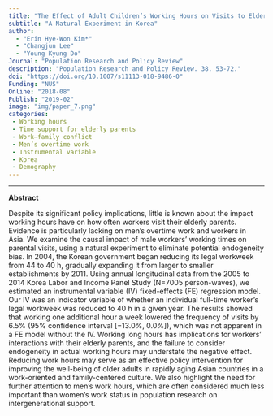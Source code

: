 ```yaml
---
title: "The Effect of Adult Children’s Working Hours on Visits to Elderly Parents"
subtitle: "A Natural Experiment in Korea"
author: 
  - "Erin Hye-Won Kim*" 
  - "Changjun Lee"
  - "Young Kyung Do" 
Journal: "Population Research and Policy Review"
description: "Population Research and Policy Review. 38. 53-72."
doi: "https://doi.org/10.1007/s11113-018-9486-0"
Funding: "NUS"
Online: "2018-08"
Publish: "2019-02"
image: "img/paper_7.png"
categories:
 - Working hours
 - Time support for elderly parents
 - Work–family conflict
 - Men’s overtime work
 - Instrumental variable
 - Korea
 - Demography
---
```


------------------------------------------------------------------------

**Abstract**

Despite its significant policy implications, little is known about the impact working hours have on how often workers visit their elderly parents. Evidence is particularly lacking on men’s overtime work and workers in Asia. We examine the causal impact of male workers’ working times on parental visits, using a natural experiment to eliminate potential endogeneity bias. In 2004, the Korean government began reducing its legal workweek from 44 to 40 h, gradually expanding it from larger to smaller establishments by 2011. Using annual longitudinal data from the 2005 to 2014 Korea Labor and Income Panel Study (N=7005 person-waves), we estimated an instrumental variable (IV) fixed-effects (FE) regression model. Our IV was an indicator variable of whether an individual full-time worker’s legal workweek was reduced to 40 h in a given year. The results showed that working one additional hour a week lowered the frequency of visits by 6.5% (95% confidence interval [−13.0%, 0.0%]), which was not apparent in a FE model without the IV. Working long hours has implications for workers’ interactions with their elderly parents, and the failure to consider endogeneity in actual working hours may understate the negative effect. Reducing work hours may serve as an effective policy intervention for improving the well-being of older adults in rapidly aging Asian countries in a work-oriented and family-centered culture. We also highlight the need for further attention to men’s work hours, which are often considered much less important than women’s work status in population research on intergenerational support.